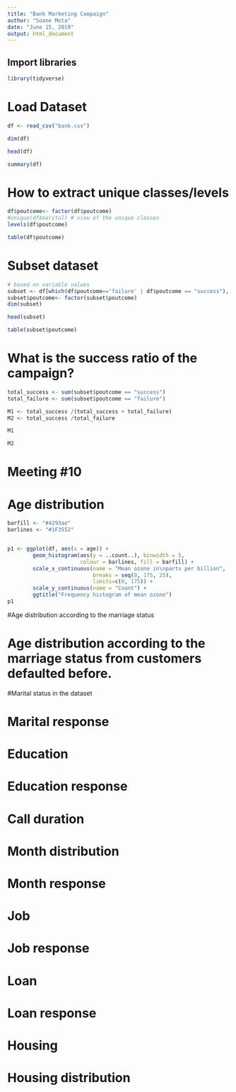 ---
title: "Bank Marketing Campaign"
author: "Soane Mota"
date: "June 15, 2019"
output: html_document
---

## Import libraries
```{r Load libraries, message=FALSE, warning=FALSE}
library(tidyverse)
```

# Load Dataset
```{r Load dataset ,message=FALSE}
df <- read_csv("bank.csv")
```


```{r, message=FALSE}
dim(df)
```

```{r, message=FALSE}
head(df)
```

```{r, , message=FALSE}
summary(df)
```
# How to extract unique classes/levels
```{r}
df$poutcome<- factor(df$poutcome)
#unique(df$marital) # view of the unique classes
levels(df$poutcome)
```

```{r}
table(df$poutcome)
```

# Subset dataset
```{r}
# based on variable values
subset <- df[which(df$poutcome=='failure' | df$poutcome == "success"), ]
subset$poutcome<- factor(subset$poutcome)
dim(subset)
```

```{r}
head(subset)
```

```{r}
table(subset$poutcome)
```

# What is the success ratio of the campaign?
```{r}
total_success <- sum(subset$poutcome == "success")
total_failure <- sum(subset$poutcome == "failure")

M1 <- total_success /(total_success + total_failure)
M2 <- total_success /total_failure
```

```{r}
M1
``` 
```{r}
M2
``` 

# Meeting #10

# Age distribution
```{r}
barfill <- "#4293ae"
barlines <- "#1F3552"


p1 <- ggplot(df, aes(x = age)) +
        geom_histogram(aes(y = ..count..), binwidth = 5,
                       colour = barlines, fill = barfill) +
        scale_x_continuous(name = "Mean ozone in\nparts per billion",
                           breaks = seq(0, 175, 25),
                           limits=c(0, 175)) +
        scale_y_continuous(name = "Count") +
        ggtitle("Frequency histogram of mean ozone")
p1

```
#Age distribution according to the marriage status 

# Age distribution according to the marriage status from customers  defaulted before.

#Marital status in the dataset

# Marital response

# Education

# Education response

# Call duration 

# Month distribution

# Month response

# Job

# Job response


# Loan 

# Loan response


# Housing

# Housing distribution

